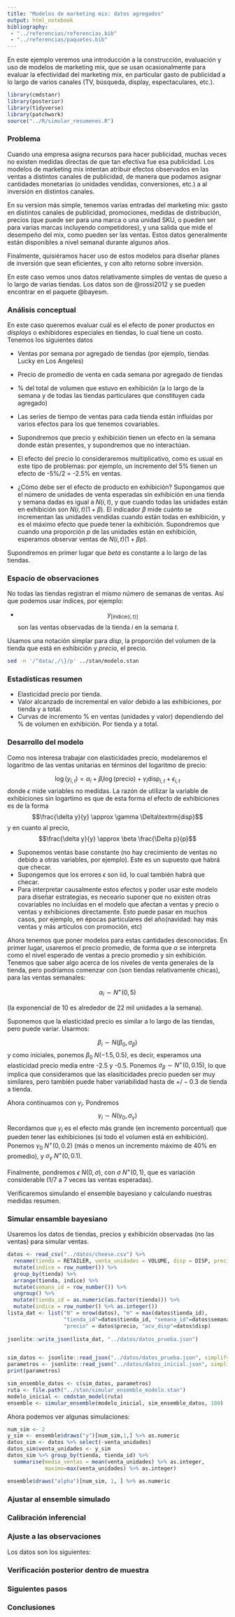 ```yaml
---
title: "Modelos de marketing mix: datos agregados"
output: html_notebook
bibliography: 
 - "../referencias/referencias.bib"
 - "../referencias/paquetes.bib"
---
```



En este ejemplo veremos una introducción a la construcción, evaluación y
uso de modelos de marketing mix, que se usan ocasionalmente para evaluar
la efectividad del marketing mix, en particular gasto de publicidad a lo largo
de varios canales (TV, búsqueda, display, espectaculares, etc.).

```r
library(cmdstanr)
library(posterior)
library(tidyverse)
library(patchwork)
source("../R/simular_resumenes.R")
```

### Problema

Cuando una empresa asigna recursos para hacer publicidad, 
muchas veces no existen medidas directas de que tan efectiva fue esa publicidad. 
Los modelos de marketing mix intentan atribuir efectos observados en las ventas
a distintos canales de publicidad, de manera que podamos asignar cantidades monetarias
(o unidades vendidas, conversiones, etc.) a al inversión en distintos canales.

En su version más simple, tenemos varias entradas del marketing mix: gasto en distintos
canales de publicidad, promociones, medidas de distribución, precios (que puede
ser para una marca o una unidad SKU, o pueden ser para varias marcas incluyendo competidores),
y una salida que mide el desempeño del mix, como pueden ser las ventas. Estos datos
generalmente están disponibles a nivel semanal durante algunos años.

Finalmente, quisiéramos hacer uso de estos modelos para diseñar planes de inversión
que sean eficientes, y con alto retorno sobre inversión.

En este caso vemos unos datos relativamente simples de ventas de queso
a lo largo de varias tiendas. Los datos son de @rossi2012 y se pueden encontrar
en el paquete @bayesm.
 

### Análisis conceptual

En este caso queremos evaluar cuál es el efecto de poner productos en
*displays* o exhibidores especiales en tiendas, lo cual tiene un costo. Tenemos los siguientes datos

- Ventas por semana por agregado de tiendas (por ejemplo, tiendas Lucky en Los Angeles)
- Precio de promedio de venta en cada semana por agregado de tiendas
- % del total de volumen que estuvo en exhibición (a lo largo de la semana y de todas
las tiendas particulares que constituyen cada agregado)

- Las series de tiempo de ventas para cada tienda están influidas por varios
efectos para los que tenemos covariables. 

- Supondremos que precio y exhibición tienen un
efecto en la semana donde están presentes, y supondremos que no interactúan. 

- El efecto del precio lo consideraremos multiplicativo, como es usual en
este tipo de problemas: por ejemplo, un incremento del
5% tienen un efecto de -5%/2 = -2.5% en ventas.

- ¿Cómo debe ser el efecto de producto en exhibición? Supongamos que el número
de unidades de venta esperadas sin exhibición en una tienda y semana dadas 
es igual a $N(i,t)$, y que cuando todas las unidades están en exhibición
son $N(i, t)(1+ \beta)$. El indicador $\beta$ mide cuánto se incrementan las
unidades vendidas cuando están todas en exhibición, y es el máximo
efecto que puede tener la exhibición. Supondremos que cuando
una proporción $p$ de las unidades están en exhibición, esperamos
observar ventas de $N(i, t)(1 + \beta p)$.

Supondremos en primer lugar que $beta$ es constante a lo largo de las tiendas.




### Espacio de observaciones

No todas las tiendas registran el mismo número de semanas de ventas. Así que
podemos usar índices, por ejemplo:

- $$y_{[\mathrm{indice}(i, t)]}$$ son las ventas observadas de la tienda $i$ en 
la semana $t$.

Usamos una notación simplar para $disp$, la proporción del volumen de la tienda
que está en exhibición y $precio$, el precio.

```bash
sed -n '/^data/,/\}/p' ../stan/modelo.stan
```

### Estadísticas resumen

- Elasticidad precio por tienda.
- Valor alcanzado de incremental en valor debido a las exhibiciones, por tienda y a total.
- Curvas de incremento % en ventas (unidades y valor) dependiendo del % de volumen en exhibición. Por tienda y a total.


### Desarrollo del modelo

Como nos interesa trabajar con elasticidades precio, modelaremos el logaritmo
de las ventas unitarias en términos del logaritmo de precio:

$$\log(y_{i,t}) = \alpha_{i} + \beta_{i}\log(\mathrm{precio}) + \gamma_i \mathrm{disp}_{i,t} +   \epsilon_{i,t}$$
donde $\epsilon$ mide variables no medidas. La razón de utilizar la variable
de exhibiciones sin logartimo es que de esta forma el efecto de exhibiciones 
es de la forma
$$\frac{\delta y}{y} \approx \gamma \Delta\textrm{disp}$$
y en cuanto al precio,
$$\frac{\delta y}{y} \approx \beta \frac{\Delta p}{p}$$

- Suponemos ventas base constante (no hay crecimiento de ventas no debido a otras variables,
por ejemplo). Este es un supuesto que habrá que checar.
- Supongemos que los errores $\epsilon$ son iid, lo cual también habrá que checar.
- Para interpretar causalmente estos efectos y poder usar este modelo
para diseñar estrategias, es neceario suponer que
no existen otras covariables no incluídas en el modelo
que afectan a ventas y precio o ventas y exhibiciones
directamente. Esto puede pasar en muchos casos, por ejemplo, en épocas particulares
del año(navidad: hay más ventas y más artículos con promoción, etc)

Ahora tenemos que poner modelos para estas cantidades desconocidas. En primer lugar,
usaremos el precio promedio, de forma que $\alpha$ se interpreta como el nivel
esperado de ventas a precio promedio y sin exhibición. Tenemos que saber algo
acerca de los niveles de venta generales de la tienda, pero podríamos comenzar con
(son tiendas relativamente chicas), para las ventas semanales:

$$\alpha_i \sim N^+(0,5)$$

(la exponencial de 10 es alrededor de 22 mil unidades a la semana).

Suponemos que la elasticidad precio es similar a lo largo de las tiendas, pero puede
variar. Usarmos:

$$\beta_i \sim N(\beta_0, \sigma_\beta)$$
y como iniciales, ponemos $\beta_0 ~ N(-1.5, 0.5)$, es decir, esperamos una elasticidad
precio media entre -2.5 y -0.5. Ponemos $\sigma_\beta \sim N^+(0, 0.15)$, lo que implica
que consideramos que las elasiticidades precio pueden ser muy similares, pero también
puede haber variabilidad hasta de $+/-0.3$ de tienda a tienda.

Ahora continuamos con $\gamma_i$. Pondremos
$$\gamma_i \sim N(\gamma_0, \sigma_\gamma)$$
Recordamos que $\gamma_i$ es el efecto más grande (en incremento porcentual) que
pueden tener las exhibiciones (si todo el volumen está en exhibición). Ponemos
$\gamma_0 ~ N^+(0, 0.2)$ (más o menos un incremento máximo de 40% en promedio), y
$\sigma_\gamma ~ N^+(0, 0.1)$.

Finalmente, pondremos $\epsilon ~ N(0, \sigma)$, con $\sigma ~ N^+(0, 1)$, que
es variación considerable (1/7 a 7 veces las ventas esperadas).


Verificaremos simulando el ensemble bayesiano y calculando nuestras medidas resumen.

### Simular ensamble bayesiano

Usaremos los datos de tiendas, precios y exhibición observadas (no las ventas)
para simular ventas.

```r
datos <- read_csv("../datos/cheese.csv") %>% 
  rename(tienda = RETAILER, venta_unidades = VOLUME, disp = DISP, precio = PRICE) %>% 
  mutate(indice = row_number()) %>% 
  group_by(tienda) %>% 
  arrange(tienda, indice) %>% 
  mutate(semana_id = row_number()) %>% 
  ungroup() %>% 
  mutate(tienda_id = as.numeric(as.factor(tienda))) %>% 
  mutate(indice = row_number() %>% as.integer())
lista_dat <- list("N" = nrow(datos), "m" = max(datos$tienda_id),
                  "tienda_id"=datos$tienda_id, "semana_id"=datos$semana_id,
                  "precio" = datos$precio, "acv_disp"=datos$disp)
                  
jsonlite::write_json(lista_dat, "../datos/datos_prueba.json")


sim_datos <- jsonlite::read_json("../datos/datos_prueba.json", simplifyVector = TRUE)
parametros <- jsonlite::read_json("../datos/datos_inicial.json", simplifyVector = TRUE)
print(parametros)
```


```r
sim_ensemble_datos <- c(sim_datos, parametros)
ruta <- file.path("../stan/simular_ensemble_modelo.stan")
modelo_inicial <- cmdstan_model(ruta)
ensemble <- simular_ensemble(modelo_inicial, sim_ensemble_datos, 100)
```

Ahora podemos ver algunas simulaciones:

```r
num_sim <- 2
y_sim <- ensemble$draws("y")[num_sim,1,] %>% as.numeric
datos_sim <- datos %>% select(-venta_unidades)
datos_sim$venta_unidades <- y_sim
datos_sim %>% group_by(tienda, tienda_id) %>% 
  summarise(media_ventas = mean(venta_unidades) %>% as.integer, 
            maximo=max(venta_unidades) %>% as.integer)
```

```r
ensemble$draws("alpha")[num_sim, 1, ] %>% as.numeric
```



### Ajustar al ensemble simulado

### Calibración inferencial

### Ajuste a las observaciones

Los datos son los siguientes:




### Verificación posterior dentro de muestra

### Siguientes pasos

### Conclusiones

